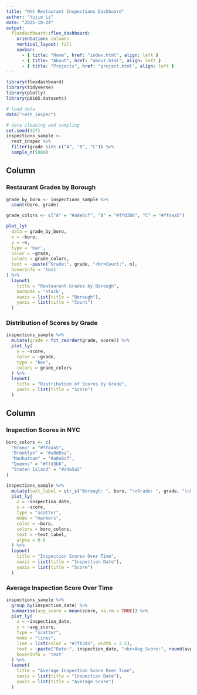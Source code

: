 ```yaml
---
title: "NYC Restaurant Inspections Dashboard"
author: "Yujie Li"
date: "2025-10-24"
output: 
  flexdashboard::flex_dashboard:
    orientation: columns
    vertical_layout: fill
    navbar:
      - { title: "Home", href: "index.html", align: left }
      - { title: "About", href: "about.html", align: left }
      - { title: "Projects", href: "project.html", align: left }
---
```

```r
library(flexdashboard)
library(tidyverse)
library(plotly)
library(p8105.datasets)
```
```r
# load data
data("rest_inspec")

# data cleaning and sampling
set.seed(327)
inspections_sample <- 
  rest_inspec %>%
  filter(grade %in% c("A", "B", "C")) %>%
  sample_n(5000)
```

Column {data-width=350}
-----------------------------------------------------------------------

### Restaurant Grades by Borough
```r
grade_by_boro <- inspections_sample %>%
  count(boro, grade)

grade_colors <- c("A" = "#a8e6cf", "B" = "#ffd3b6", "C" = "#ffaaa5")

plot_ly(
  data = grade_by_boro,
  x = ~boro,
  y = ~n,
  type = 'bar',
  color = ~grade,
  colors = grade_colors,
  text = ~paste("Grade:", grade, "<br>Count:", n),
  hoverinfo = 'text'
) %>%
  layout(
    title = "Restaurant Grades by Borough",
    barmode = 'stack',
    xaxis = list(title = "Borough"),
    yaxis = list(title = "Count")
  )
```

### Distribution of Scores by Grade
```r
inspections_sample %>%
  mutate(grade = fct_reorder(grade, score)) %>%
  plot_ly(
    y = ~score,
    color = ~grade,
    type = "box",
    colors = grade_colors
  ) %>%
  layout(
    title = "Distribution of Scores by Grade",
    yaxis = list(title = "Score")
  )
```

Column {data-width=650}
-----------------------------------------------------------------------

### Inspection Scores in NYC
```r
boro_colors <- c(
  "Bronx" = "#ffaaa5",
  "Brooklyn" = "#a8d8ea", 
  "Manhattan" = "#a8e6cf",
  "Queens" = "#ffd3b6",
  "Staten Island" = "#d4a5a5"
)

inspections_sample %>%
  mutate(text_label = str_c("Borough: ", boro, "\nGrade: ", grade, "\nScore: ", score)) %>%
  plot_ly(
    x = ~inspection_date,
    y = ~score,
    type = "scatter",
    mode = "markers",
    color = ~boro,
    colors = boro_colors,
    text = ~text_label,
    alpha = 0.6
  ) %>%
  layout(
    title = "Inspection Scores Over Time",
    xaxis = list(title = "Inspection Date"),
    yaxis = list(title = "Score")
  )
```

### Average Inspection Score Over Time
```r
inspections_sample %>%
  group_by(inspection_date) %>%
  summarise(avg_score = mean(score, na.rm = TRUE)) %>%
  plot_ly(
    x = ~inspection_date,
    y = ~avg_score,
    type = "scatter",
    mode = "lines",
    line = list(color = "#7fb3d5", width = 2.5),
    text = ~paste("Date:", inspection_date, "<br>Avg Score:", round(avg_score, 2)),
    hoverinfo = 'text'
  ) %>%
  layout(
    title = "Average Inspection Score Over Time",
    xaxis = list(title = "Inspection Date"),
    yaxis = list(title = "Average Score")
  )
```